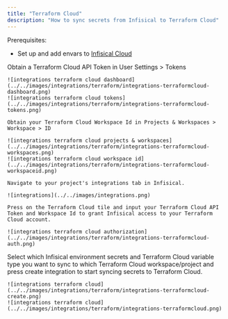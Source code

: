 ```yaml
---
title: "Terraform Cloud"
description: "How to sync secrets from Infisical to Terraform Cloud"
---
```


Prerequisites:

- Set up and add envars to [Infisical Cloud](https://app.infisical.com)

<Steps>
  <Step title="Authorize Infisical for Terraform Cloud">
    Obtain a Terraform Cloud API Token in User Settings > Tokens

    ![integrations terraform cloud dashboard](../../images/integrations/terraform/integrations-terraformcloud-dashboard.png)
    ![integrations terraform cloud tokens](../../images/integrations/terraform/integrations-terraformcloud-tokens.png)

    Obtain your Terraform Cloud Workspace Id in Projects & Workspaces > Workspace > ID

    ![integrations terraform cloud projects & workspaces](../../images/integrations/terraform/integrations-terraformcloud-workspaces.png)
    ![integrations terraform cloud workspace id](../../images/integrations/terraform/integrations-terraformcloud-workspaceid.png)

    Navigate to your project's integrations tab in Infisical.

    ![integrations](../../images/integrations.png)

    Press on the Terraform Cloud tile and input your Terraform Cloud API Token and Workspace Id to grant Infisical access to your Terraform Cloud account.

    ![integrations terraform cloud authorization](../../images/integrations/terraform/integrations-terraformcloud-auth.png)

  </Step>
  <Step title="Start integration">
    Select which Infisical environment secrets and Terraform Cloud variable type you want to sync to which Terraform Cloud workspace/project and press create integration to start syncing secrets to Terraform Cloud.

    ![integrations terraform cloud](../../images/integrations/terraform/integrations-terraformcloud-create.png)
    ![integrations terraform cloud](../../images/integrations/terraform/integrations-terraformcloud.png)
  </Step>
</Steps>
